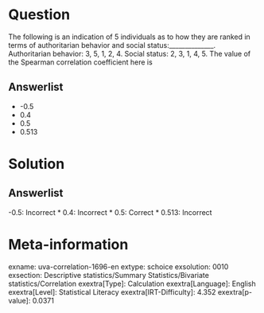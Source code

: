 Question
========

The following is an indication of 5 individuals as to how they are ranked in terms of authoritarian behavior and social status:______________. Authoritarian behavior: 3, 5, 1, 2, 4. Social status: 2, 3, 1, 4, 5. The value of the Spearman correlation coefficient here is

Answerlist
----------

* -0.5
* 0.4
* 0.5
* 0.513

Solution
========

Answerlist
----------

-0.5: Incorrect
* 0.4: Incorrect
* 0.5: Correct
* 0.513: Incorrect

Meta-information
================
exname: uva-correlation-1696-en
extype: schoice
exsolution: 0010
exsection: Descriptive statistics/Summary Statistics/Bivariate statistics/Correlation
exextra[Type]: Calculation
exextra[Language]: English
exextra[Level]: Statistical Literacy
exextra[IRT-Difficulty]: 4.352
exextra[p-value]: 0.0371
